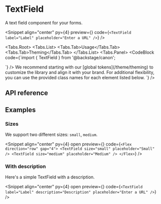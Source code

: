 
# TextField

A text field component for your forms.

<Snippet
  align="center"
  py={4}
  preview={<TextFieldSnippet story="WithLabel" />}
  code={`<TextField label="Label" placeholder="Enter a URL" />`}
/>

<Tabs.Root>
  <Tabs.List>
    <Tabs.Tab>Usage</Tabs.Tab>
    <Tabs.Tab>Theming</Tabs.Tab>
  </Tabs.List>
  <Tabs.Panel>
    <CodeBlock
      code={`import { TextField } from '@backstage/canon';

<TextField />
`}
    />
  </Tabs.Panel>
  <Tabs.Panel>
    We recommend starting with our [global tokens](/theme/theming) to customize the library and align it with
    your brand. For additional flexibility, you can use the provided class names for each element listed below.
    <CodeBlock
      code={`<TextField className="canon-TextField" />`}
    />
  </Tabs.Panel>
</Tabs.Root>

## API reference

<PropsTable data={inputPropDefs} />

## Examples

### Sizes

We support two different sizes: `small`, `medium`.

<Snippet
  align="center"
  py={4}
  open
  preview={<TextFieldSnippet story="Sizes" />}
  code={`<Flex direction="row" gap="4">
    <TextField size="small" placeholder="Small" />
    <TextField size="medium" placeholder="Medium" />
  </Flex>`}
/>

### With description

Here's a simple TextField with a description.

<Snippet
  align="center"
  py={4}
  open
  preview={<TextFieldSnippet story="WithDescription" />}
  code={`<TextField label="Label" description="Description" placeholder="Enter a URL" />`}
/>
